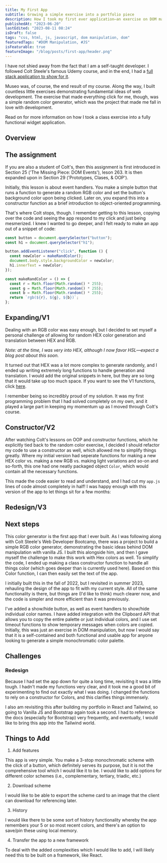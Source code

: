 ```yaml
---
title: My First App
subtitle: Growing a simple exercise into a portfolio piece
description: How I took my first ever application—an exercise on DOM manipulation—and fleshed it out to be a useful widget application
publishedAt: "2023-06-20"
lastEdited: "2023-08-11 08:24"
isDraft: false
tags: "css, html, js, javascript, dom manipulation, dom"
featuredTags: "#DOM Manipulation, #JS"
isFeaturable: true
featureImage: "/blog/posts/first-app/header.png"
---
```


I have not shied away from the fact that I am a self-taught developer. I followed Colt Steele's famous Udemy course, and in the end, I had a [full stack application to show for it](/blog/from-yelpcamp-to-museo).

Museo was, of course, the end result of my course. Along the way, I built countless little exercises demonstrating fundamental ideas of web development. The exercise that made everything click for me, though, was a simple random color generator, which was the project that made me fall in love with development.

Read on for more information on how I took a class exercise into a fully functional widget application.

## Overview

## The assignment

If you are also a student of Colt's, then this assignment is first introduced in Section 25 ('The Missing Piece: DOM Events'), leson 263. It is then expanded upon in Section 29 ('Prototypes, Clases, & OOP').

Initially, this lesson is about event handlers. You make a simple button that runs a function to generate a random RGB color and set the button's background color upon being clicked. Later on, you expand this into a constructor function as a brief introduction to object-oriented programming.

That's where Colt stops, though. I remember getting to this lesson, copying over the code and seeing the app respond to my click and just being mesmerized. I knew I wanted to go deeper, and I felt ready to make an app out of a snippet of code:

```js
const button = document.querySelector("button");
const h1 = document.querySelector("h1");

button.addEventListener("click", function () {
  const newColor = makeRandColor();
  document.body.style.backgroundColor = newColor;
  h1.innerText = newColor;
});

const makeRandColor = () => {
  const r = Math.floor(Math.random() * 255);
  const g = Math.floor(Math.random() * 255);
  const b = Math.floor(Math.random() * 255);
  return `rgb(${r}, ${g}, ${b})`;
};
```

## Expanding/V1

Dealing with an RGB color was easy enough, but I decided to set myself a personal challenge of allowing for random HEX color generation and translation between HEX and RGB.

_Note: at the time, I was very into HEX, although I now favor HSL—expect a blog post about this soon._

It turned out that HEX was a lot more complex to generate randomly, and I ended up writing extremely long functions to handle generation and translation. I would add the original snippets in here, but they are so long that it would take up too much space. If you want to see the V1 functions, click [here](https://github.com/jacqueschuis/simple-color-generator/blob/ef0394400cd6d564f087bc1f6124a969af78355f/app.js).

I remember being so incredibly proud of my solution. It was my first programming problem that I had solved completely on my own, and it played a large part in keeping my momentum up as I moved through Colt's course.

## Constructor/V2

After watching Colt's lessons on OOP and constructor functions, which he explicitly tied back to the random color exercise, I decided I should refactor my code to use a constructor as well, which allowed me to simplify things greatly. Where my initial version had seperate functions for making a new HEX color vs. making a new RGB vs. making light variations and so-on and so-forth, this one had one neatly packaged object `Color`, which would contain all the necessary functions.

This made the code easier to read and understand, and I had cut my `app.js` lines of code almost completely in half! I was happy enough with this version of the app to let things sit for a few months:

<ArticleImage
  src="/blog/posts/first-app/v2.png"
  alt="Screenshot of version two of the color generator app"
  imageClass="w-full h-auto max-h-[400px] max-w-[500px]"
  parentClass="flex items-center"
/>

## Redesign/V3

<ArticleImage
  src="/blog/posts/first-app/v3.png"
  alt="Screenshot of version three (current) of the color generator app"
  imageClass="w-full h-auto max-h-[400px] max-w-[500px]"
  parentClass="flex items-center"
/>

## Next steps

This color generator is the first app that I ever built. As I was following along with Colt Steele's Web Developer Bootcamp, there was a project to build a simple RGB color generator, demonstrating the basic ideas behind DOM manipulation with vanilla JS. I built this alongside him, and then I gave myself the challenge to make this work with Hex colors as well. To simplify the code, I ended up making a class constructor function to handle all things color (which goes deeper than is currently used here). Based on this Color function, I can then easily set the text of the app.

I initially built this in the fall of 2022, but I revisited in summer 2023, rehauling the design of the app to fit with my current style. All of the same functionality is there, but things are (I'd like to think) much clearer now, and the code is simpler and more efficient than it was previously.

I've added a show/hide button, as well as event handlers to show/hide individual color names. I have added integration with the Clipboard API that allows you to copy the entire palette or just individual colors, and I use set timeout functions to show temporary messages when colors are copied. Initially, this was just an exercise in DOM manipulation, but now I would say that it is a self-contained and both functional and usable app for anyone looking to generate a simple monochromatic color palette.

## Challenges

### Redesign

Because I had set the app down for quite a long time, revisiting it was a little tough. I hadn't made my functions very clear, and it took me a good bit of experimenting to find out exactly what I was doing. I changed the functions to rely on a constructor for Colors, and this clarifies things immensely.

I also am revisiting this after building my portfolio in React and Tailwind, so going to Vanilla JS and Bootstrap again took a second. I had to reference the docs (especially for Bootstrap) very frequently, and eventually, I would like to bring this app into the Tailwind world.

## Things to Add

1. Add features

This app is very simple. You make a 3-stop monochromatic scheme with the click of a button, which definitely serves its purpose, but it is not the comprehensive tool which I would like it to be. I would like to add options for different color schemes (i.e., complementary, tertiary, triadic, etc.)

2. Download scheme

I would like to be able to export the scheme card to an image that the client can download for referencing later.

3. History

I would like there to be some sort of history functionality whereby the app remembers your 5 or so most recent colors, and there's an option to save/pin these using local memory.

4. Transfer the app to a new framework

To deal with the added complexities which I would like to add, I will likely need this to be built on a framework, like React.

<Author />
